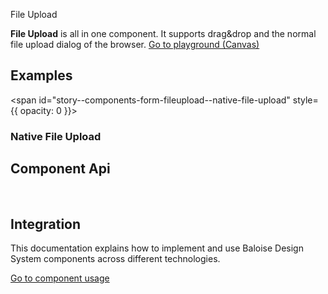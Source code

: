 
<bal-doc-banner id="story--components-form-fileupload--basic" >File Upload</bal-doc-banner>

<bal-doc-lead>
  <b>File Upload</b> is all in one component. It supports drag&drop and the normal file upload dialog of the browser.
</bal-doc-lead>

<Canvas withSource="open">
  <Story id="components-form-fileupload--basic" />
</Canvas>

<bal-doc-app>
  <bal-button-group class="mb-large" position="center">
    <a class="button is-primary" href="?path=/story/components-form-fileupload--basic">
      Go to playground (Canvas)
    </a>
    <bal-doc-code-sandbox
      framework="angular"
      template={Basic.parameters.docs.source.code}
    ></bal-doc-code-sandbox>
    <bal-doc-code-sandbox
      framework="html"
      template={Basic.parameters.docs.source.code}
      modules="field,file-upload"
    ></bal-doc-code-sandbox>
  </bal-button-group>
</bal-doc-app>

## Examples

<span id="story--components-form-fileupload--native-file-upload" style={{ opacity: 0 }}></span>

### Native File Upload

<Canvas>
  <Story id="components-form-fileupload--native-file-upload" />
</Canvas>

## Component Api

<Description markdown={readme} />

<br />

## Integration

This documentation explains how to implement and use Baloise Design System components across different technologies.

<a class="button is-primary" href="?path=/docs/development-components--page">
  Go to component usage
</a>


<Description markdown={theming} />


<Description markdown={testing} />

<bal-doc-github link="/components/form/bal-file-upload/stories/bal-file-upload.docs.mdx"></bal-doc-github>
